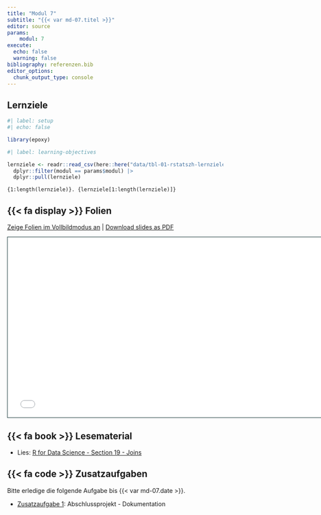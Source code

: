 ```yaml
---
title: "Modul 7"
subtitle: "{{< var md-07.titel >}}"
editor: source
params:
    modul: 7
execute: 
  echo: false
  warning: false
bibliography: referenzen.bib
editor_options: 
  chunk_output_type: console
---
```


## Lernziele

```r
#| label: setup
#| echo: false

library(epoxy)
```

```r
#| label: learning-objectives

lernziele <- readr::read_csv(here::here("data/tbl-01-rstatszh-lernziele.csv")) |> 
  dplyr::filter(modul == params$modul) |>
  dplyr::pull(lernziele)

```

```epoxy
{1:length(lernziele)}. {lernziele[1:length(lernziele)]}
```

## {{< fa display >}} Folien

[Zeige Folien im Vollbildmodus an](../folien/md-07-daten-formen.html) | [Download slides as PDF](https://github.com/rstatszh-k009/website/raw/main/folien/md-07-daten-formen.pdf)

```{=html}
<iframe class="slide-deck" src="../folien/md-07-daten-formen.html" height="420" width="747" style="border: 1px solid #123233;"></iframe>
```

## {{< fa book >}} Lesematerial

- Lies: [R for Data Science - Section 19 - Joins](https://r4ds.hadley.nz/joins)

## {{< fa code >}} Zusatzaufgaben

Bitte erledige die folgende Aufgabe bis {{< var md-07.date >}}.

- [Zusatzaufgabe 1](../zusatzaufgaben/md-07/za-07-01-abschlussprojekt.qmd): Abschlussprojekt - Dokumentation 